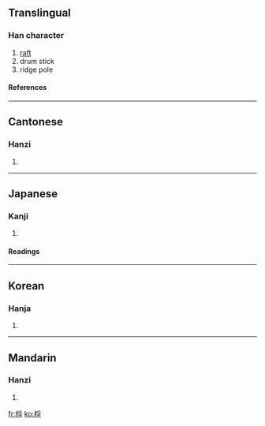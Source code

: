 ==Translingual==
===Han character===
{{Han char|rn=75|rad=木|as=07|sn=11|four=4294<sub>7</sub>|canj=木月弓木 (DBND)}}
# [[raft]]
# drum stick
# ridge pole
====References====
{{Han ref|kx=0527.060|dkj=14807|dj=0915.250|hdz=21217.080|uh=6874|ud=26740|bh=D5BE|bd=54718}}

----
==Cantonese==
===Hanzi===
{{yue-hanzi|jyut=|y=fu1}}
# {{defn|Cantonese}}

----
==Japanese==
===Kanji===
{{ja-kanji|grade=|rs=木07}}
# {{defn|Japanese}} 
====Readings====
{{ja-readings|on=[[ふ]] (fu)|kun=[[ばち]] (bachi), [[いかだ]] (ikada)}}

----
==Korean==
===Hanja===
{{ko-hanja|hangeul=부|eumhun=|rv=bu|mr=pu|y=pu}}
# {{defn|Korean}}

----
==Mandarin==
===Hanzi===
{{cmn-hanzi|pin=[[fú]] ([[fu2]])|wg=fu<sup>2</sup>}}
# {{defn|Mandarin}}

[[fr:桴]]
[[ko:桴]]
